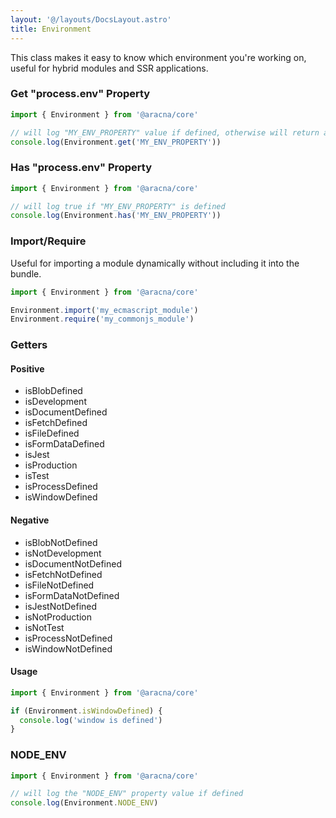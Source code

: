 ```yaml
---
layout: '@/layouts/DocsLayout.astro'
title: Environment
---
```


This class makes it easy to know which environment you're working on, useful for hybrid modules and SSR applications.

### Get "process.env" Property

```ts
import { Environment } from '@aracna/core'

// will log "MY_ENV_PROPERTY" value if defined, otherwise will return an empty string for safety
console.log(Environment.get('MY_ENV_PROPERTY'))
```

### Has "process.env" Property

```ts
import { Environment } from '@aracna/core'

// will log true if "MY_ENV_PROPERTY" is defined
console.log(Environment.has('MY_ENV_PROPERTY'))
```

### Import/Require

Useful for importing a module dynamically without including it into the bundle.

```ts
import { Environment } from '@aracna/core'

Environment.import('my_ecmascript_module')
Environment.require('my_commonjs_module')
```

### Getters

#### Positive

- isBlobDefined
- isDevelopment
- isDocumentDefined
- isFetchDefined
- isFileDefined
- isFormDataDefined
- isJest
- isProduction
- isTest
- isProcessDefined
- isWindowDefined

#### Negative

- isBlobNotDefined
- isNotDevelopment
- isDocumentNotDefined
- isFetchNotDefined
- isFileNotDefined
- isFormDataNotDefined
- isJestNotDefined
- isNotProduction
- isNotTest
- isProcessNotDefined
- isWindowNotDefined

#### Usage

```ts
import { Environment } from '@aracna/core'

if (Environment.isWindowDefined) {
  console.log('window is defined')
}
```

### NODE_ENV

```ts
import { Environment } from '@aracna/core'

// will log the "NODE_ENV" property value if defined
console.log(Environment.NODE_ENV)
```
